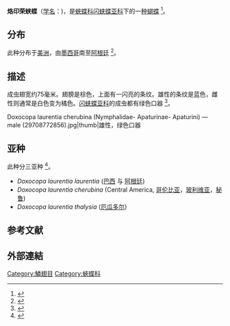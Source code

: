 {{Speciesbox
|image=Doxocopa laurentia-male.jpg
|image_caption=''D. laurentia laurentia'' 雄性
|taxon=Doxocopa laurentia
|authority=([[w:Jean_Baptiste_Godart|Godart]], 1823)
}}

'''烙印荣蛱蝶'''（[[学名|学名]]：{{lang|la|''Doxocopa laurentia''}})，是[[蛺蝶科|蛺蝶科]][[闪蛱蝶亚科|闪蛱蝶亚科]]下的一[[物种|种]][[蝴蝶|蝴蝶]]
<ref>{{cite web
|url=https://www.gbif.org/species/1892736
|title=Doxocopa laurentia Godart, 1823
|publisher=Global Biodiversity Information Facility
|access-date=2021-02-06
|archive-date=2021-11-19
|archive-url=https://web.archive.org/web/20211119172256/https://www.gbif.org/species/1892736
|dead-url=no
}}</ref>。

==分布==
此种分布于[[美洲|美洲]]，由[[墨西哥|墨西哥]]南至[[阿根廷|阿根廷]]
<ref>{{cite web
|url=http://www.learnaboutbutterflies.com/Andes%20-%20Doxocopa%20laurentia%20cherubina.htm
|title=Cherubina Emperor Doxocopa laurentia cherubina  FELDER & FELDER, 1867
|publisher=Butterflies of the Amazon and Andes
|website=Learn about butterflies
|access-date=2021-02-06
|archive-date=2019-05-16
|archive-url=https://web.archive.org/web/20190516235132/http://www.learnaboutbutterflies.com/Andes%20-%20Doxocopa%20laurentia%20cherubina.htm
|dead-url=no
}}</ref>。

==描述==
成虫翅宽约75毫米。翅膀是棕色，上面有一闪亮的条纹。雄性的条纹是蓝色，雌性则通常是白色变为橘色。[[闪蛱蝶亚科|闪蛱蝶亚科]]的成虫都有绿色口器
<ref>{{cite web
|url=http://www.faunaparaguay.com/nymphalidae.html
|title=NYMPHALIDAE - NYMPHALID BUTTERFLIES
|publisher=FAUNA Paraguay
|access-date=2021-02-06
|archive-date=2020-02-17
|archive-url=https://web.archive.org/web/20200217083232/http://www.faunaparaguay.com/nymphalidae.html
|dead-url=no
}}</ref>。
<gallery mode=packed>
Doxocopa laurentia cherubina (Nymphalidae- Apaturinae- Apaturini) — male (29708772856).jpg|thumb|雄性，绿色口器
</gallery>

==亚种==
此种分三亚种
<ref>{{cite web
|url=https://www.butterfliesofamerica.com/L/t/Doxocopa_laurentia_a.htm
|title=Species Doxocopa laurentia
|publisher=Butterflies of America
|access-date=2021-02-06
|archive-date=2020-01-03
|archive-url=https://web.archive.org/web/20200103204108/https://butterfliesofamerica.com/L/t/Doxocopa_laurentia_a.htm
|dead-url=no
}}</ref>。

*''Doxocopa laurentia laurentia'' ([[巴西|巴西]] 与 [[阿根廷|阿根廷]])
*''Doxocopa laurentia cherubina'' (Central America, [[哥伦比亚|哥伦比亚]]，[[玻利维亚|玻利维亚]]，[[秘鲁|秘鲁]])
*''Doxocopa laurentia thalysia'' ([[厄瓜多尔|厄瓜多尔]])

==参考文献==
{{Reflist}}

==外部連結==
{{Wikispecies}}
{{commons}}
{{Taxonbar|from=Q5303703}}
[[Category:鱗翅目|Category:鱗翅目]]
[[Category:蛺蝶科|Category:蛺蝶科]]